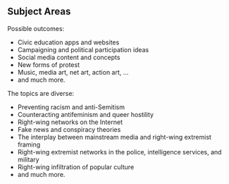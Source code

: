 ## Subject Areas

Possible outcomes:

-   Civic education apps and websites
-   Campaigning and political participation ideas
-   Social media content and concepts
-   New forms of protest
-   Music, media art, net art, action art, ...
-   and much more.

The topics are diverse:

-   Preventing racism and anti-Semitism
-   Counteracting antifeminism and queer hostility
-   Right-wing networks on the Internet
-   Fake news and conspiracy theories
-   The interplay between mainstream media and right-wing extremist framing
-   Right-wing extremist networks in the police, intelligence services, and military
-   Right-wing infiltration of popular culture
-   and much more.
